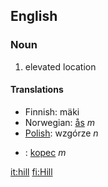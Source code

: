 ==English==
===Noun===
#elevated location
====Translations====
*Finnish: mäki
*Norwegian: [[ås]] ''m''
*[[Polish]]: wzgórze ''n''
*{{sk}}: [[kopec#Slovak|kopec]] ''m''

[[it:hill]]
[[fi:Hill]]